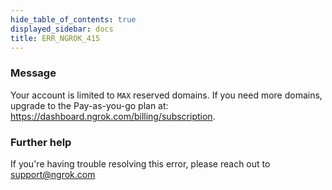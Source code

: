 ```yaml
---
hide_table_of_contents: true
displayed_sidebar: docs
title: ERR_NGROK_415
---
```


### Message

Your account is limited to `MAX` reserved domains. If you need more domains, upgrade to the Pay-as-you-go plan at: https://dashboard.ngrok.com/billing/subscription.

<ErrorDetails />

### Further help

If you're having trouble resolving this error, please reach out to [support@ngrok.com](mailto:support@ngrok.com?subject=Help%20with%20ERR_NGROK_415)
